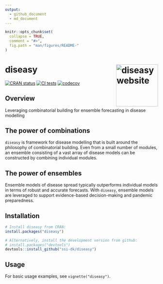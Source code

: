 ```yaml
---
output:
  - github_document
  - md_document
---
```


<!-- README.md is generated from README.Rmd. Please edit that file. -->

```r
knitr::opts_chunk$set(
  collapse = TRUE,
  comment = "#>",
  fig.path = "man/figures/README-"
)
```

# diseasy <a href="https://ssi-dk.github.io/diseasy/"><img src="man/figures/logo.png" align="right" height="138" alt="diseasy website" /></a>

<!-- badges: start -->

[![CRAN status](https://www.r-pkg.org/badges/version/diseasy)](https://CRAN.R-project.org/package=diseasy)
[![CI tests](https://github.com/ssi-dk/diseasy/actions/workflows/all-workflows.yaml/badge.svg)](https://github.com/ssi-dk/diseasy/actions/workflows/all-workflows.yaml)
[![codecov](https://codecov.io/gh/ssi-dk/diseasy/branch/main/graph/badge.svg)](https://app.codecov.io/gh/ssi-dk/diseasy)

<!-- badges: end -->

## Overview
Leveraging combinatorial building for ensemble forecasting in disease modelling

## The power of combinations
`diseasy` is framework for disease modelling that is built around the philosophy of combinatorial building.
Even from a small number of modules, an ensemble consisting of a vast array of disease models can be constructed by combining individual modules.

## The power of ensembles
Ensemble models of disease spread typically outperforms individual models in terms of robust and accurate forecasts.
With `diseasy`, ensemble models are leveraged to support evidence-based decision-making and pandemic preparedness.

## Installation
```r
# Install diseasy from CRAN:
install.packages("diseasy")

# Alternatively, install the development version from github:
# install.packages("devtools")
devtools::install_github("ssi-dk/diseasy")
```

## Usage
For basic usage examples, see `vignette("diseasy")`.

